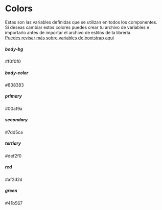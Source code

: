 
<Meta title='Colors' />

# Colors

Estas son las variables definidas que se utilizan en todos los componentes.<br/>
Si deseas cambiar estos colores puedes crear tu archivo de variables e importarlo
antes de importar el archivo de estilos de la librería.<br/>
[Puedes revisar más sobre variables de bootstrap aquí](https://getbootstrap.com/docs/4.5/getting-started/theming/?#variable-defaults)

<div>
  <h5>body-bg</h5>
  <div style={{ backgroundColor: '#f0f0f0', padding: '10px' }}>
    <span>#f0f0f0</span>
  </div>
  <h5>body-color</h5>
  <div style={{ backgroundColor: '#838383', padding: '10px', color: '#fff' }}>
    <span>#838383</span>
  </div>
  <h5>primary</h5>
  <div className='bg-primary' style={{ padding: '10px', color: '#fff' }}>
    <span>#00af9a</span>
  </div>
  <h5>secondary</h5>
  <div className='bg-secondary' style={{ padding: '10px', color: '#fff' }}>
    <span>#7dd5ca</span>
  </div>
  <h5>tertiary</h5>
  <div style={{ backgroundColor: '#def2f0', padding: '10px' }}>
    <span>#def2f0</span>
  </div>
  <h5>red</h5>
  <div style={{ backgroundColor: '#af2d2d', padding: '10px', color: '#fff' }}>
    <span>#af2d2d</span>
  </div>
  <h5>green</h5>
  <div style={{ backgroundColor: '#41b567', padding: '10px', color: '#fff' }}>
    <span>#41b567</span>
  </div>
</div>
